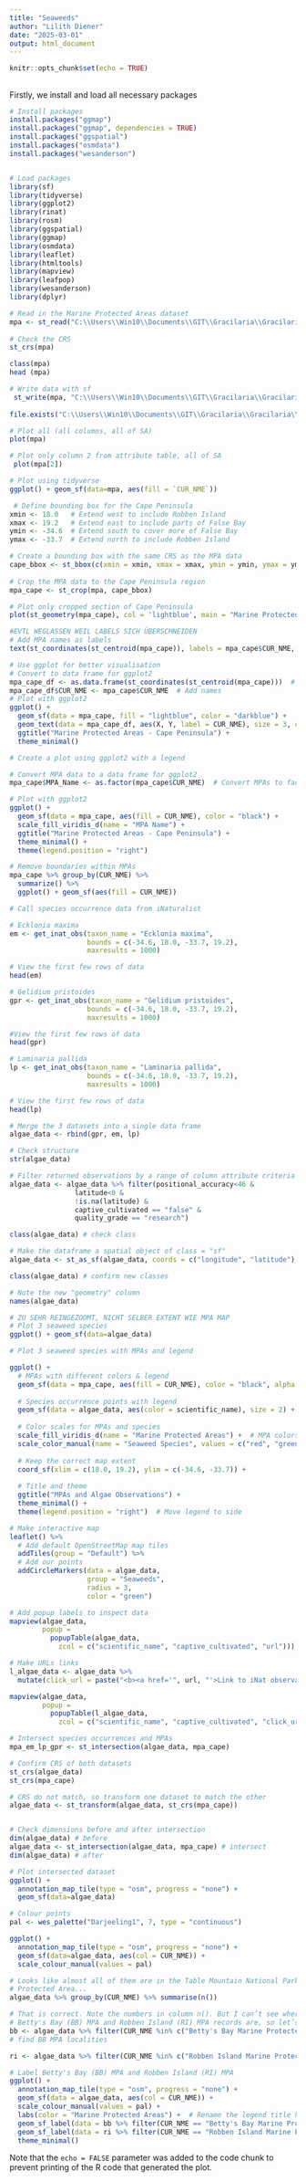 ```yaml
---
title: "Seaweeds"
author: "Lilith Diener"
date: "2025-03-01"
output: html_document
---
```


```r
knitr::opts_chunk$set(echo = TRUE)
```

## 

Firstly, we install and load all necessary packages

```r

# Install packages
install.packages("ggmap")
install.packages("ggmap", dependencies = TRUE)
install.packages("ggspatial")
install.packages("osmdata")
install.packages("wesanderson") 


# Load packages
library(sf)
library(tidyverse)
library(ggplot2)
library(rinat)
library(rosm)
library(ggspatial)
library(ggmap)
library(osmdata)
library(leaflet)
library(htmltools)
library(mapview)
library(leafpop)
library(wesanderson)
library(dplyr)
```

```r
# Read in the Marine Protected Areas dataset
mpa <- st_read("C:\\Users\\Win10\\Documents\\GIT\\Gracilaria\\Gracilaria\\data\\SAMPAZ_OR_2024_Q3.shp")
 
# Check the CRS
st_crs(mpa)

class(mpa)
head (mpa)

# Write data with sf
 st_write(mpa, "C:\\Users\\Win10\\Documents\\GIT\\Gracilaria\\Gracilaria\\data\\SAMPAZ_OR_2024_Q3_duplicate.shp", append = FALSE)
 
file.exists("C:\\Users\\Win10\\Documents\\GIT\\Gracilaria\\Gracilaria\\data\\SAMPAZ_OR_2024_Q3_duplicate.shp")
```

```r
# Plot all (all columns, all of SA)
plot(mpa)

# Plot only column 2 from attribute table, all of SA
 plot(mpa[2])

# Plot using tidyverse
ggplot() + geom_sf(data=mpa, aes(fill = `CUR_NME`))
```

```r
 # Define bounding box for the Cape Peninsula
xmin <- 18.0   # Extend west to include Robben Island
xmax <- 19.2   # Extend east to include parts of False Bay
ymin <- -34.6  # Extend south to cover more of False Bay
ymax <- -33.7  # Extend north to include Robben Island

# Create a bounding box with the same CRS as the MPA data
cape_bbox <- st_bbox(c(xmin = xmin, xmax = xmax, ymin = ymin, ymax = ymax), crs = st_crs(mpa))
 
# Crop the MPA data to the Cape Peninsula region
mpa_cape <- st_crop(mpa, cape_bbox)

# Plot only cropped section of Cape Peninsula
plot(st_geometry(mpa_cape), col = 'lightblue', main = "Marine Protected Areas - Cape Peninsula")

#EVTL WEGLASSEN WEIL LABELS SICH ÜBERSCHNEIDEN
# Add MPA names as labels
text(st_coordinates(st_centroid(mpa_cape)), labels = mpa_cape$CUR_NME, cex = 0.8, col = "black", pos = 4)

# Use ggplot for better visualisation
# Convert to data frame for ggplot2
mpa_cape_df <- as.data.frame(st_coordinates(st_centroid(mpa_cape)))  # Get centroids
mpa_cape_df$CUR_NME <- mpa_cape$CUR_NME  # Add names
# Plot with ggplot2
ggplot() +
  geom_sf(data = mpa_cape, fill = "lightblue", color = "darkblue") +
  geom_text(data = mpa_cape_df, aes(X, Y, label = CUR_NME), size = 3, color = "black") +
  ggtitle("Marine Protected Areas - Cape Peninsula") +
  theme_minimal()

# Create a plot using ggplot2 with a legend 

# Convert MPA data to a data frame for ggplot2
mpa_cape$MPA_Name <- as.factor(mpa_cape$CUR_NME)  # Convert MPAs to factor values

# Plot with ggplot2
ggplot() +
  geom_sf(data = mpa_cape, aes(fill = CUR_NME), color = "black") +  
  scale_fill_viridis_d(name = "MPA Name") +  
  ggtitle("Marine Protected Areas - Cape Peninsula") +
  theme_minimal() +
  theme(legend.position = "right")  

# Remove boundaries within MPAs
mpa_cape %>% group_by(CUR_NME) %>% 
  summarize() %>% 
  ggplot() + geom_sf(aes(fill = CUR_NME))
```

```r
# Call species occurrence data from iNaturalist

# Ecklonia maxima
em <- get_inat_obs(taxon_name = "Ecklonia maxima",
                   bounds = c(-34.6, 18.0, -33.7, 19.2),
                   maxresults = 1000)

# View the first few rows of data
head(em)

# Gelidium pristoides
gpr <- get_inat_obs(taxon_name = "Gelidium pristoides",
                   bounds = c(-34.6, 18.0, -33.7, 19.2),
                   maxresults = 1000)

#View the first few rows of data
head(gpr)

# Laminaria pallida
lp <- get_inat_obs(taxon_name = "Laminaria pallida",
                   bounds = c(-34.6, 18.0, -33.7, 19.2),
                   maxresults = 1000)

# View the first few rows of data
head(lp)

# Merge the 3 datasets into a single data frame 
algae_data <- rbind(gpr, em, lp)

# Check structure
str(algae_data)

# Filter returned observations by a range of column attribute criteria
algae_data <- algae_data %>% filter(positional_accuracy<46 & 
                latitude<0 &
                !is.na(latitude) &
                captive_cultivated == "false" &
                quality_grade == "research")

class(algae_data) # check class

# Make the dataframe a spatial object of class = "sf"
algae_data <- st_as_sf(algae_data, coords = c("longitude", "latitude"), crs = 4326)

class(algae_data) # confirm new classes

# Note the new "geometry" column
names(algae_data)
```

```r
# ZU SEHR REINGEZOOMT, NICHT SELBER EXTENT WIE MPA MAP
# Plot 3 seaweed species
ggplot() + geom_sf(data=algae_data)

# Plot 3 seaweed species with MPAs and legend

ggplot() +
  # MPAs with different colors & legend
  geom_sf(data = mpa_cape, aes(fill = CUR_NME), color = "black", alpha = 0.5) +
  
  # Species occurrence points with legend
  geom_sf(data = algae_data, aes(color = scientific_name), size = 2) +
  
  # Color scales for MPAs and species
  scale_fill_viridis_d(name = "Marine Protected Areas") +  # MPA colors
  scale_color_manual(name = "Seaweed Species", values = c("red", "green", "blue", "purple")) +  # Species colors
  
  # Keep the correct map extent
  coord_sf(xlim = c(18.0, 19.2), ylim = c(-34.6, -33.7)) +
  
  # Title and theme
  ggtitle("MPAs and Algae Observations") +
  theme_minimal() +
  theme(legend.position = "right")  # Move legend to side
```

```r
# Make interactive map
leaflet() %>%
  # Add default OpenStreetMap map tiles
  addTiles(group = "Default") %>%  
  # Add our points
  addCircleMarkers(data = algae_data,
                   group = "Seaweeds",
                   radius = 3, 
                   color = "green") 

# Add popup labels to inspect data
mapview(algae_data, 
        popup = 
          popupTable(algae_data,
            zcol = c("scientific_name", "captive_cultivated", "url")))

# Make URLs links
l_algae_data <- algae_data %>%
  mutate(click_url = paste("<b><a href='", url, "'>Link to iNat observation</a></b>"))

mapview(algae_data, 
        popup = 
          popupTable(l_algae_data,
            zcol = c("scientific_name", "captive_cultivated", "click_url")))
```

```r
# Intersect species occurrences and MPAs
mpa_em_lp_gpr <- st_intersection(algae_data, mpa_cape)

# Confirm CRS of both datasets
st_crs(algae_data)
st_crs(mpa_cape)

# CRS do not match, so transform one dataset to match the other
algae_data <- st_transform(algae_data, st_crs(mpa_cape))


# Check dimensions before and after intersection
dim(algae_data) # before
algae_data <- st_intersection(algae_data, mpa_cape) # intersect
dim(algae_data) # after
```

```r
# Plot intersected dataset
ggplot() + 
  annotation_map_tile(type = "osm", progress = "none") + 
  geom_sf(data=algae_data)

# Colour points
pal <- wes_palette("Darjeeling1", 7, type = "continuous")

ggplot() + 
  annotation_map_tile(type = "osm", progress = "none") + 
  geom_sf(data=algae_data, aes(col = CUR_NME)) +
  scale_colour_manual(values = pal)

# Looks like almost all of them are in the Table Mountain National Park Marine
# Protected Area...
algae_data %>% group_by(CUR_NME) %>% summarise(n())

# That is correct. Note the numbers in column n(). But I can’t see where the 
# Betty's Bay (BB) MPA and Robben Island (RI) MPA records are, so let’s label these ' # with text # using geom_sf_label().
bb <- algae_data %>% filter(CUR_NME %in% c("Betty's Bay Marine Protected Area")) 
# find BB MPA localities

ri <- algae_data %>% filter(CUR_NME %in% c("Robben Island Marine Protected Area")) # find RI MPA localities

# Label Betty's Bay (BB) MPA and Robben Island (RI) MPA 
ggplot() + 
  annotation_map_tile(type = "osm", progress = "none") + 
  geom_sf(data = algae_data, aes(col = CUR_NME)) +
  scale_colour_manual(values = pal) +
  labs(color = "Marine Protected Areas") +  # Rename the legend title here
  geom_sf_label(data = bb %>% filter(CUR_NME == "Betty's Bay Marine Protected Area"), aes(label = "BB")) +
  geom_sf_label(data = ri %>% filter(CUR_NME == "Robben Island Marine Protected Area"), aes(label = "RI")) +
  theme_minimal()
```

Note that the `echo = FALSE` parameter was added to the code chunk to prevent printing of the R code that generated the plot.
